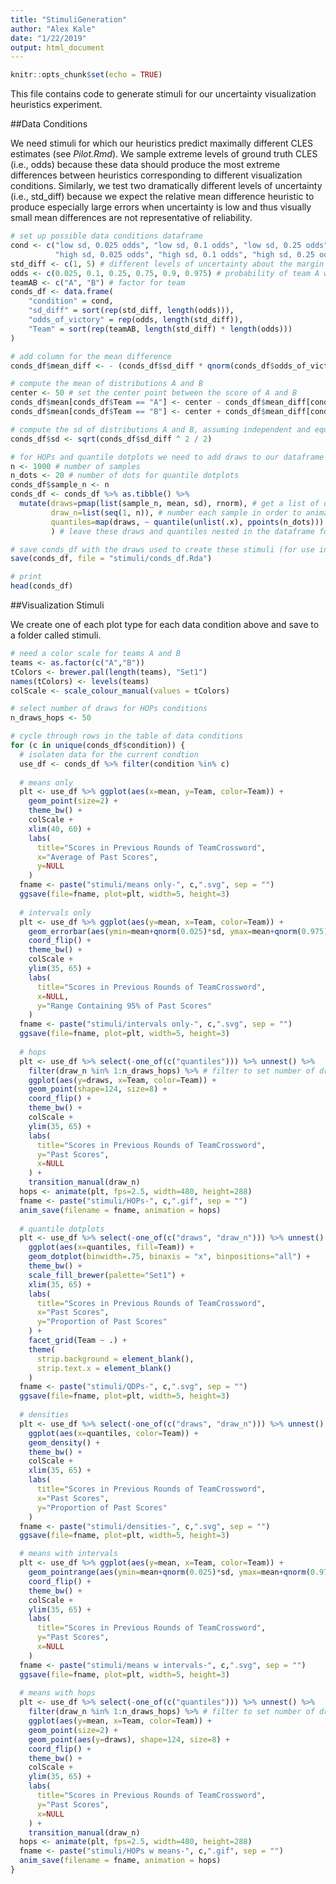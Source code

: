 ```yaml
---
title: "StimuliGeneration"
author: "Alex Kale"
date: "1/22/2019"
output: html_document
---
```


```r
knitr::opts_chunk$set(echo = TRUE)
```

This file contains code to generate stimuli for our uncertainty visualization heuristics experiment.

##Data Conditions

We need stimuli for which our heuristics predict maximally different CLES estimates (see _Pilot.Rmd_). We sample extreme levels of ground truth CLES (i.e., odds) because these data should produce the most extreme differences between heuristics corresponding to different visualization conditions. Similarly, we test two dramatically different levels of uncertainty (i.e., std_diff) because we expect the relative mean difference heuristic to produce especially large errors when uncertainty is low and thus visually small mean differences are not representative of reliability.

```r
# set up possible data conditions dataframe
cond <- c("low sd, 0.025 odds", "low sd, 0.1 odds", "low sd, 0.25 odds", "low sd, 0.75 odds", "low sd, 0.9 odds", "low sd, 0.975 odds",
          "high sd, 0.025 odds", "high sd, 0.1 odds", "high sd, 0.25 odds", "high sd, 0.75 odds", "high sd, 0.9 odds", "high sd, 0.975 odds")
std_diff <- c(1, 5) # different levels of uncertainty about the margin of victory
odds <- c(0.025, 0.1, 0.25, 0.75, 0.9, 0.975) # probability of team A winning
teamAB <- c("A", "B") # factor for team
conds_df <- data.frame(
    "condition" = cond,
    "sd_diff" = sort(rep(std_diff, length(odds))),
    "odds_of_victory" = rep(odds, length(std_diff)),
    "Team" = sort(rep(teamAB, length(std_diff) * length(odds)))
)

# add column for the mean difference
conds_df$mean_diff <- - (conds_df$sd_diff * qnorm(conds_df$odds_of_victory)) # mean(B - A)

# compute the mean of distributions A and B
center <- 50 # set the center point between the score of A and B
conds_df$mean[conds_df$Team == "A"] <- center - conds_df$mean_diff[conds_df$Team == "A"] / 2
conds_df$mean[conds_df$Team == "B"] <- center + conds_df$mean_diff[conds_df$Team == "B"] / 2

# compute the sd of distributions A and B, assuming independent and equal variances
conds_df$sd <- sqrt(conds_df$sd_diff ^ 2 / 2)

# for HOPs and quantile dotplots we need to add draws to our dataframe
n <- 1000 # number of samples
n_dots <- 20 # number of dots for quantile dotplots
conds_df$sample_n <- n
conds_df <- conds_df %>% as.tibble() %>%
  mutate(draws=pmap(list(sample_n, mean, sd), rnorm), # get a list of draws from the distribution for each condition
         draw_n=list(seq(1, n)), # number each sample in order to animate multiple views simultaneously
         quantiles=map(draws, ~ quantile(unlist(.x), ppoints(n_dots))) # use draw to get quantiles
         ) # leave these draws and quantiles nested in the dataframe for later use since they are not relevant to most visualizations

# save conds_df with the draws used to create these stimuli (for use in analysis)
save(conds_df, file = "stimuli/conds_df.Rda")

# print
head(conds_df)
```

##Visualization Stimuli

We create one of each plot type for each data condition above and save to a folder called stimuli.

```r
# need a color scale for teams A and B
teams <- as.factor(c("A","B"))
tColors <- brewer.pal(length(teams), "Set1")
names(tColors) <- levels(teams)
colScale <- scale_colour_manual(values = tColors)
```

```r
# select number of draws for HOPs conditions
n_draws_hops <- 50

# cycle through rows in the table of data conditions
for (c in unique(conds_df$condition)) {
  # isolaten data for the current condtion
  use_df <- conds_df %>% filter(condition %in% c)
  
  # means only
  plt <- use_df %>% ggplot(aes(x=mean, y=Team, color=Team)) +
    geom_point(size=2) +
    theme_bw() +
    colScale +
    xlim(40, 60) +
    labs(
      title="Scores in Previous Rounds of TeamCrossword",
      x="Average of Past Scores",
      y=NULL
    )
  fname <- paste("stimuli/means only-", c,".svg", sep = "")
  ggsave(file=fname, plot=plt, width=5, height=3)
  
  # intervals only
  plt <- use_df %>% ggplot(aes(y=mean, x=Team, color=Team)) +
    geom_errorbar(aes(ymin=mean+qnorm(0.025)*sd, ymax=mean+qnorm(0.975)*sd, width=0)) +
    coord_flip() +
    theme_bw() +
    colScale +
    ylim(35, 65) +
    labs(
      title="Scores in Previous Rounds of TeamCrossword",
      x=NULL,
      y="Range Containing 95% of Past Scores"
    )
  fname <- paste("stimuli/intervals only-", c,".svg", sep = "")
  ggsave(file=fname, plot=plt, width=5, height=3)
  
  # hops
  plt <- use_df %>% select(-one_of(c("quantiles"))) %>% unnest() %>%
    filter(draw_n %in% 1:n_draws_hops) %>% # filter to set number of draws 
    ggplot(aes(y=draws, x=Team, color=Team)) +
    geom_point(shape=124, size=8) +
    coord_flip() +
    theme_bw() +
    colScale +
    ylim(35, 65) +
    labs(
      title="Scores in Previous Rounds of TeamCrossword",
      y="Past Scores",
      x=NULL
    ) +
    transition_manual(draw_n)
  hops <- animate(plt, fps=2.5, width=480, height=288)
  fname <- paste("stimuli/HOPs-", c,".gif", sep = "")
  anim_save(filename = fname, animation = hops)
  
  # quantile dotplots
  plt <- use_df %>% select(-one_of(c("draws", "draw_n"))) %>% unnest() %>%
    ggplot(aes(x=quantiles, fill=Team)) +
    geom_dotplot(binwidth=.75, binaxis = "x", binpositions="all") +
    theme_bw() +
    scale_fill_brewer(palette="Set1") +
    xlim(35, 65) +
    labs(
      title="Scores in Previous Rounds of TeamCrossword",
      x="Past Scores",
      y="Proportion of Past Scores"
    ) +
    facet_grid(Team ~ .) +
    theme(
      strip.background = element_blank(),
      strip.text.x = element_blank()
    )
  fname <- paste("stimuli/QDPs-", c,".svg", sep = "")
  ggsave(file=fname, plot=plt, width=5, height=3)
  
  # densities
  plt <- use_df %>% select(-one_of(c("draws", "draw_n"))) %>% unnest() %>%
    ggplot(aes(x=quantiles, color=Team)) +
    geom_density() +
    theme_bw() +
    colScale +
    xlim(35, 65) +
    labs(
      title="Scores in Previous Rounds of TeamCrossword",
      x="Past Scores",
      y="Proportion of Past Scores"
    )
  fname <- paste("stimuli/densities-", c,".svg", sep = "")
  ggsave(file=fname, plot=plt, width=5, height=3)

  # means with intervals
  plt <- use_df %>% ggplot(aes(y=mean, x=Team, color=Team)) +
    geom_pointrange(aes(ymin=mean+qnorm(0.025)*sd, ymax=mean+qnorm(0.975)*sd)) +
    coord_flip() +
    theme_bw() +
    colScale +
    ylim(35, 65) +
    labs(
      title="Scores in Previous Rounds of TeamCrossword",
      y="Past Scores",
      x=NULL
    )
  fname <- paste("stimuli/means w intervals-", c,".svg", sep = "")
  ggsave(file=fname, plot=plt, width=5, height=3)
  
  # means with hops
  plt <- use_df %>% select(-one_of(c("quantiles"))) %>% unnest() %>%
    filter(draw_n %in% 1:n_draws_hops) %>% # filter to set number of draws 
    ggplot(aes(y=mean, x=Team, color=Team)) +
    geom_point(size=2) +
    geom_point(aes(y=draws), shape=124, size=8) +
    coord_flip() +
    theme_bw() +
    colScale +
    ylim(35, 65) +
    labs(
      title="Scores in Previous Rounds of TeamCrossword",
      y="Past Scores",
      x=NULL
    ) +
    transition_manual(draw_n)
  hops <- animate(plt, fps=2.5, width=480, height=288)
  fname <- paste("stimuli/HOPs w means-", c,".gif", sep = "")
  anim_save(filename = fname, animation = hops)
}
```


<!-- ```{r} -->
<!-- # means only -->
<!-- conds_df2 %>% ggplot(aes(x=mean, y=team, color=team)) + -->
<!--   geom_point(size=2) + -->
<!--   theme_bw() + -->
<!--   labs( -->
<!--     title="Stimulus Conditions: Means Only", -->
<!--     x="Scores", -->
<!--     caption="Odds of Victory for Team A * Levels of Uncertainty" -->
<!--   ) + -->
<!--   theme(axis.title.y = element_blank()) + -->
<!--   facet_grid(round(odds_of_victory,2) ~ sd_diff) -->

<!-- # intervals only -->
<!-- conds_df2 %>% ggplot(aes(y=mean, x=team, color=team)) + -->
<!--   geom_errorbar(aes(ymin=mean+qnorm(0.025)*sd, ymax=mean+qnorm(0.975)*sd, width=0)) + -->
<!--   coord_flip() + -->
<!--   theme_bw() + -->
<!--   labs( -->
<!--     title="Stimulus Conditions: Intervals Only", -->
<!--     y="Scores", -->
<!--     caption="Odds of Victory for Team A * Levels of Uncertainty" -->
<!--   ) + -->
<!--   theme(axis.title.y = element_blank()) + -->
<!--   facet_grid(round(odds_of_victory,2) ~ sd_diff) -->

<!-- # for HOPs we need to add draws to our dataframe -->
<!-- n <- 100 # number of samples -->
<!-- conds_df2$sample_n <- n -->
<!-- conds_df2_draws <- conds_df2 %>% as_tibble() %>% -->
<!--   mutate(draw=pmap(list(sample_n, mean, sd), rnorm), # get a list of draws from the distribution for each condition -->
<!--          draw_n=list(seq(1, n))) %>% #number each sample in order to animate multiple views simultaneously -->
<!--   unnest() # get back to a tidy format -->

<!-- # hops -->
<!-- hops = conds_df2_draws %>% -->
<!--   ggplot(aes(y=draw, x=team, color=team)) + -->
<!--   geom_point(shape=124, size=5) + -->
<!--   coord_flip() + -->
<!--   theme_bw() + -->
<!--   labs( -->
<!--     title="Stimulus Conditions: HOPs", -->
<!--     y="Scores", -->
<!--     caption="Odds of Victory for Team A * Levels of Uncertainty" -->
<!--   ) + -->
<!--   facet_grid(round(odds_of_victory,2) ~ sd_diff) + -->
<!--   transition_manual(draw_n) -->

<!-- animate(hops, fps=2.5) -->

<!-- # as with hops, we need to add to the dataframe to build quantile dotplots -->
<!-- n_dots <- 20 # number of dots -->
<!-- n <- 10000 # number of samples -->
<!-- conds_df2$sample_n <- n -->
<!-- conds_df2_quantiles <- conds_df2 %>% as_tibble() %>% -->
<!--   mutate(draws=pmap(list(sample_n, mean, sd), rnorm), # sample each distribution (as before) -->
<!--     quantiles=map(draws, ~ quantile(unlist(.x), ppoints(n_dots))), # use these draws to get quantiles -->
<!--     draws=NULL) %>% # drop draws from the dataframe since these were an intermediate step anyway -->
<!--   unnest() -->

<!-- # quantile dotplots -->
<!-- conds_df2_quantiles %>% -->
<!--   ggplot(aes(x=quantiles, y=team, fill=team)) + -->
<!--   geom_dotplot(binwidth=.9, binaxis = "x", stackgroups=TRUE, binpositions="all") + -->
<!--   theme_bw() + -->
<!--   labs( -->
<!--     title="Stimulus Conditions: Quantile Dotplots", -->
<!--     x="Scores", -->
<!--     caption="Odds of Victory for Team A * Levels of Uncertainty" -->
<!--   ) + -->
<!--   facet_grid(round(odds_of_victory,2) ~ sd_diff) -->

<!-- # densities -->
<!-- conds_df2_quantiles %>% -->
<!--   ggplot(aes(x=quantiles, color=team)) + -->
<!--   geom_density() + -->
<!--   theme_bw() + -->
<!--   labs( -->
<!--     title="Stimulus Conditions: Quantile Dotplots", -->
<!--     x="Scores", -->
<!--     caption="Odds of Victory for Team A * Levels of Uncertainty" -->
<!--   ) + -->
<!--   facet_grid(round(odds_of_victory,2) ~ sd_diff) -->

<!-- # means with intervals -->
<!-- conds_df2 %>% ggplot(aes(y=mean, x=team, color=team)) + -->
<!--   geom_pointrange(aes(ymin=mean+qnorm(0.025)*sd, ymax=mean+qnorm(0.975)*sd)) + -->
<!--   coord_flip() + -->
<!--   theme_bw() + -->
<!--   labs( -->
<!--     title="Stimulus Conditions: Means with Intervals", -->
<!--     y="Scores", -->
<!--     caption="Odds of Victory for Team A * Levels of Uncertainty" -->
<!--   ) + -->
<!--   theme(axis.title.y = element_blank()) + -->
<!--   facet_grid(round(odds_of_victory,2) ~ sd_diff) -->

<!-- # means with hops -->
<!-- hops_means <- conds_df2_draws %>% ggplot(aes(y=mean, x=team, color=team)) + -->
<!--   geom_point(size=2) + -->
<!--   geom_point(aes(y=draw), shape=124, size=5) + -->
<!--   coord_flip() + -->
<!--   theme_bw() + -->
<!--   labs( -->
<!--     title="Stimulus Conditions: Means with HOPs", -->
<!--     y="Scores", -->
<!--     caption="Odds of Victory for Team A * Levels of Uncertainty" -->
<!--   ) + -->
<!--   theme(axis.title.y = element_blank()) + -->
<!--   facet_grid(round(odds_of_victory,2) ~ sd_diff) + -->
<!--   transition_manual(draw_n) -->

<!-- animate(hops_means, fps=2.5) -->
<!-- ``` -->